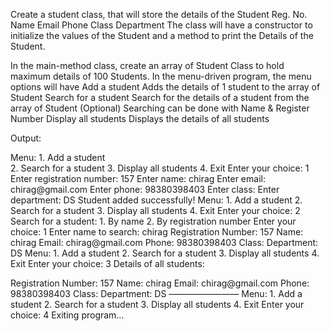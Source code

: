 Create a student class, that will store the details of the Student
Reg. No.
Name
Email
Phone
Class
Department
The class will have a constructor to initialize the values of the Student and a method to print the Details of the Student.

In the main-method class, create an array of Student Class to hold maximum details of 100 Students.
In the menu-driven program, the menu options will have
Add a student
Adds the details of 1 student to the array of Student
Search for a student
Search for the details of a student from the array of Student
(Optional) Searching can be done with Name & Register Number
Display all students
Displays the details of all students

Output: 

Menu:
1. Add a student       
2. Search for a student
3. Display all students
4. Exit
Enter your choice: 1
Enter registration number: 157
Enter name: chirag
Enter email: chirag@gmail.com
Enter phone: 98380398403
Enter class: 
Enter department: DS
Student added successfully!
Menu:
1. Add a student
2. Search for a student
3. Display all students
4. Exit
Enter your choice: 2
Search for a student:
1. By name
2. By registration number
Enter your choice:
1
Enter name to search: chirag 
Registration Number: 157
Name: chirag
Email: chirag@gmail.com
Phone: 98380398403
Class:
Department: DS
Menu:
1. Add a student
2. Search for a student
3. Display all students
4. Exit
Enter your choice: 3
Details of all students:

Registration Number: 157
Name: chirag
Email: chirag@gmail.com
Phone: 98380398403
Class:
Department: DS
------------------------
Menu:
1. Add a student
2. Search for a student
3. Display all students
4. Exit
Enter your choice: 4
Exiting program...